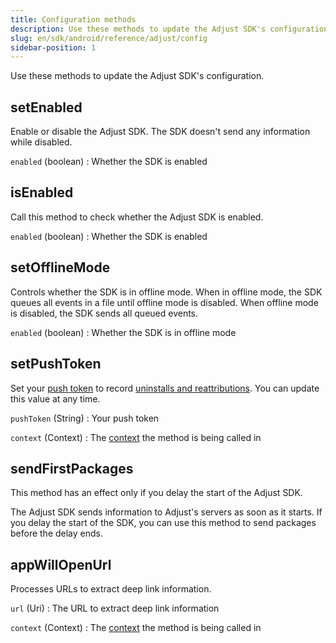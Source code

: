 ```yaml
---
title: Configuration methods
description: Use these methods to update the Adjust SDK's configuration.
slug: en/sdk/android/reference/adjust/config
sidebar-position: 1
---
```


Use these methods to update the Adjust SDK's configuration.

<Function>

## setEnabled

Enable or disable the Adjust SDK. The SDK doesn't send any information while disabled.

<slot slot="signature">


<SetEnabledSig />

</slot>

<slot slot="snippet">


<SetEnabled />

</slot>

<slot slot="parameters">

`enabled` (boolean)
: Whether the SDK is enabled

</slot>

</Function>

<Function>

## isEnabled

Call this method to check whether the Adjust SDK is enabled.

<slot slot="signature">


<IsEnabledSig />

</slot>

<slot slot="snippet">


<IsEnabled />

</slot>

<slot slot="returns">

`enabled` (boolean)
: Whether the SDK is enabled

</slot>

</Function>

<Function>

## setOfflineMode

Controls whether the SDK is in offline mode. When in offline mode, the SDK queues all events in a file until offline mode is disabled. When offline mode is disabled, the SDK sends all queued events.

<slot slot="signature">


<SetOfflineModeSig />

</slot>

<slot slot="snippet">


<SetOfflineMode />

</slot>

<slot slot="parameters">

`enabled` (boolean)
: Whether the SDK is in offline mode

</slot>

</Function>

<Function>

## setPushToken

Set your [push token](https://help.adjust.com/en/article/push-notifications) to record [uninstalls and reattributions](https://help.adjust.com/en/article/uninstalls-reinstalls). You can update this value at any time.

<slot slot="signature">


<SetPushTokenSig />

</slot>

<slot slot="snippet">


<SetPushToken />

</slot>

<slot slot="parameters">

`pushToken` (String)
: Your push token

`context` (Context)
: The [context](https://developer.android.com/reference/android/content/Context) the method is being called in


</slot>

</Function>

<Function>

## sendFirstPackages

<Callout type="important">

This method has an effect only if you delay the start of the Adjust SDK.

</Callout>

The Adjust SDK sends information to Adjust's servers as soon as it starts. If you delay the start of the SDK, you can use this method to send packages before the delay ends.

<slot slot="signature">


<SendFirstPackagesSig />

</slot>

<slot slot="snippet">


<SendFirstPackages />

</slot>

</Function>

<Function>

## appWillOpenUrl

Processes URLs to extract deep link information.

<slot slot="signature">


<AppWillOpenUrlSig />

</slot>

<slot slot="snippet">


<AppWillOpenUrl />

</slot>

<slot slot="parameters">

`url` (Uri)
: The URL to extract deep link information

`context` (Context)
: The [context](https://developer.android.com/reference/android/content/Context) the method is being called in

</slot>

</Function>
